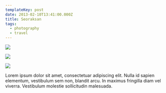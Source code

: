 ```yaml
---
templateKey: post
date: 2013-02-10T13:41:00.000Z
title: Seoraksan
tags:
  - photography
  - travel
---
```

![](../../static/assets/20130210-IMG_6121.jpg)

![](../../static/assets/20130210-IMG_6151.jpg)

![](../../static/assets/20130210-IMG_6265.jpg)

Lorem ipsum dolor sit amet, consectetuar adipiscing elit. Nulla id sapien elementum, vestibulum sem non, blandit arcu. In maximus fringilla diam vel viverra. Vestibulum molestie sollicitudin malesuada.
